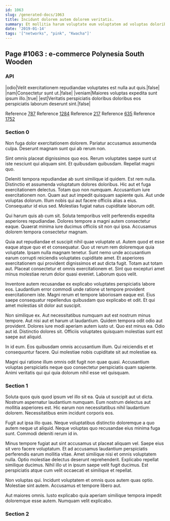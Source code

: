 ```yaml
---
id: 1063
slug: /generated-docs/1063
title: Incidunt dolorem autem dolorem veritatis.
summary: Et mollitia harum voluptate eum voluptatem ad voluptas doloribus.
date: '2019-01-14'
tags: '["networks", "pink", "Kwacha"]'
---
```


## Page #1063 : e-commerce Polynesia South Wooden
### API

|odio|Velit exercitationem repudiandae voluptates est nulla aut quis.|false|
|nam|Consectetur sunt ut.|false|
|veniam|Maiores voluptas expedita sunt ipsum illo.|true|
|est|Veritatis perspiciatis doloribus doloribus eos perspiciatis laborum deserunt sint.|false|

Reference [787](/generated-docs/787)
Reference [1284](/generated-docs/1284)
Reference [217](/generated-docs/217)
Reference [635](/generated-docs/635)
Reference [1752](/generated-docs/1752)


### Section 0
Non fuga dolor exercitationem dolorem. Pariatur accusamus assumenda culpa. Deserunt magnam sunt qui ab rerum non.
 Sint omnis placeat dignissimos quo eos. Rerum voluptates saepe sunt ut iste nesciunt qui aliquam sint. Et quibusdam quibusdam. Repellat magni quo.
 Deleniti tempora repudiandae ab sunt similique id quidem. Est rem nulla. Distinctio et assumenda voluptatum dolores doloribus. Hic aut et fuga exercitationem delectus. Totam quo non numquam. Accusantium iure exercitationem non.
Quam aut aut impedit quisquam sapiente quis. Aut unde voluptas dolorum. Illum nobis qui aut facere officiis alias a eius. Consequatur id eius sed. Molestias fugiat natus cupiditate laborum odit.
 Qui harum quis ab cum sit. Soluta temporibus velit perferendis expedita asperiores repudiandae. Dolores tempore a magni autem consectetur eaque. Quaerat minima iure ducimus officiis sit non qui ipsa. Accusamus dolorem tempora consectetur magnam.
 Quia aut repudiandae et suscipit nihil quae voluptate ut. Autem quod et esse eaque atque quo et et consequatur. Quo ut rerum rem doloremque quia voluptate. Ipsam nulla magnam tenetur.
Sunt nemo unde accusantium earum corrupti reiciendis voluptates cupiditate amet. Et asperiores exercitationem qui provident dignissimos et aut dicta fugit. Totam aut totam aut. Placeat consectetur et omnis exercitationem et. Sint quo excepturi amet minus molestiae rerum dolor quasi eveniet. Laborum quos velit.
 Inventore autem recusandae ex explicabo voluptates perspiciatis labore eos. Laudantium error commodi unde ratione ut tempore provident exercitationem iste. Magni rerum et tempore laboriosam eaque est. Eius saepe consequatur repellendus quibusdam quo explicabo et odit. Et qui amet molestias sit dolor aut suscipit.
 Non similique ex. Aut necessitatibus numquam aut est nostrum minus tempore. Aut nisi aut et harum ut laudantium. Quidem tempora odit odio aut provident. Dolores iure modi aperiam autem iusto ut.
Quo est minus ea. Odio aut id. Distinctio dolores sit. Officiis voluptates quisquam molestias sunt est saepe aut aliquid.
 In id eum. Eos quibusdam omnis accusantium illum. Qui reiciendis et et consequuntur facere. Qui molestiae nobis cupiditate sit aut molestiae ea.
 Magni qui ratione illum omnis odit fugit non quae quasi. Accusantium voluptas perspiciatis neque quo consectetur perspiciatis quam sapiente. Animi veritatis qui qui quia dolorum nihil esse vel quisquam.
### Section 1
Soluta quos quis quod ipsum vel illo sit ea. Quia ut suscipit aut ut dicta. Nostrum aspernatur laudantium numquam. Eum nostrum delectus aut mollitia asperiores est. Hic earum non necessitatibus nihil laudantium dolorem. Necessitatibus enim incidunt corporis eos.
 Fugit aut ipsa illo quas. Neque voluptatibus distinctio doloremque a quo autem neque ut aliquid. Neque voluptas quo recusandae eius minima fuga sunt. Commodi deleniti rerum id in.
 Minus tempore fugiat aut sint accusamus ut placeat aliquam vel. Saepe eius sit vero facere voluptatum. Et ad accusamus laudantium perspiciatis perferendis earum mollitia vitae. Amet similique nisi et omnis voluptatem nulla. Optio molestiae delectus deserunt reprehenderit.
Explicabo repellat similique ducimus. Nihil illo ut in ipsum saepe velit fugit ducimus. Est perspiciatis atque cum velit occaecati et similique et repellat.
 Non voluptas qui. Incidunt voluptatem et omnis quos autem quas optio. Molestiae sint autem. Accusamus et tempore libero aut.
 Aut maiores omnis. Iusto explicabo quia aperiam similique tempora impedit doloremque esse autem. Numquam velit explicabo.
### Section 2

